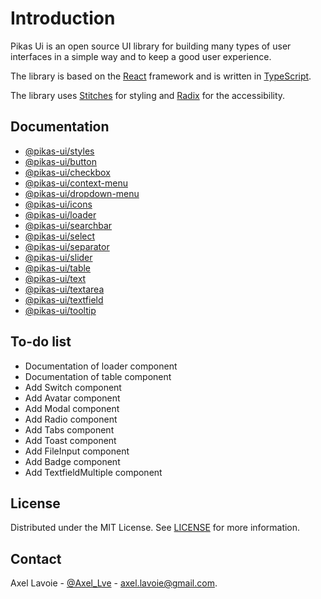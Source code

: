 # Introduction

Pikas Ui is an open source UI library for building many types of user interfaces in a simple way and to keep a good user experience.

The library is based on the [React](https://reactjs.org/) framework and is written in [TypeScript](https://www.typescriptlang.org/).

The library uses [Stitches](https://stitches.dev/) for styling and [Radix](https://www.radix-ui.com/) for the accessibility.

## Documentation

- [@pikas-ui/styles](/packages/styles/README.md)
- [@pikas-ui/button](/packages/button/README.md)
- [@pikas-ui/checkbox](/packages/checkbox/README.md)
- [@pikas-ui/context-menu](/packages/context-menu/README.md)
- [@pikas-ui/dropdown-menu](/packages/dropdown-menu/README.md)
- [@pikas-ui/icons](/packages/icons/README.md)
- [@pikas-ui/loader](/packages/loader/README.md)
- [@pikas-ui/searchbar](/packages/searchbar/README.md)
- [@pikas-ui/select](/packages/select/README.md)
- [@pikas-ui/separator](/packages/separator/README.md)
- [@pikas-ui/slider](/packages/slider/README.md)
- [@pikas-ui/table](/packages/table/README.md)
- [@pikas-ui/text](/packages/text/README.md)
- [@pikas-ui/textarea](/packages/textarea/README.md)
- [@pikas-ui/textfield](/packages/textfield/README.md)
- [@pikas-ui/tooltip](/packages/tooltip/README.md)

## To-do list

- Documentation of loader component
- Documentation of table component
- Add Switch component
- Add Avatar component
- Add Modal component
- Add Radio component
- Add Tabs component
- Add Toast component
- Add FileInput component
- Add Badge component
- Add TextfieldMultiple component

## License

Distributed under the MIT License. See [LICENSE](https://github.com/Achaak/pikas-ui/blob/main/LICENSE) for more information.

## Contact

Axel Lavoie - [@Axel_Lve](https://twitter.com/Axel_Lve) - [axel.lavoie@gmail.com](axel.lavoie@gmail.com).

